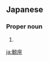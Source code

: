 ==Japanese==
{{ja-kanjitab|くじら|ざ|yomi=y}}

===Proper noun===
{{ja-pos|proper|くじらざ}}

# {{altspell|lang=ja|くじら座||[[Cetus]]}}

[[ja:鯨座]]